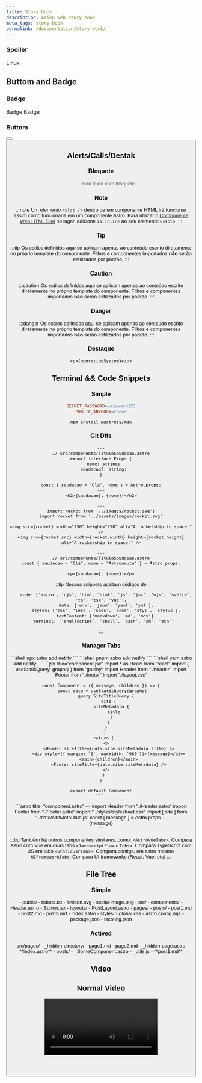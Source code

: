 ```yaml
---
title: Story book
description: Azion web story book
meta_tags: story-book
permalink: /documentation/story-book/
---
```


### Spoiler 


<Spoiler>Linux</Spoiler>


## Buttom and Badge
### Badge


<Badge>
  Badge
</Badge>

<Badge variant="accent"> 
  Badge 
</Badge>

### Buttom


<Button href="/en/" text="my button" variant="primary" />
<Button href="/en/" text="my button" variant="secondary" />


## Alerts/Calls/Destak

### Bloquote
> meu texto com bloquote

### Note
:::note
Um [elemento `<slot />`](/pt-br/core-concepts/astro-components/#slots) dentro de um componente HTML irá funcionar assim como funcionaria em um componente Astro. Para utilizar o [Componente Web HTML Slot](https://developer.mozilla.org/en-US/docs/Web/HTML/Element/slot) no lugar, adicione `is:inline` ao seu elemento `<slot>`.
:::

### Tip
:::tip
Os estilos definidos aqui se aplicam apenas ao conteúdo escrito diretamente no próprio template do componente. Filhos e componentes importados **não** serão estilizados por padrão.
:::


### Caution
:::caution
Os estilos definidos aqui se aplicam apenas ao conteúdo escrito diretamente no próprio template do componente. Filhos e componentes importados **não** serão estilizados por padrão.
:::

### Danger
:::danger
Os estilos definidos aqui se aplicam apenas ao conteúdo escrito diretamente no próprio template do componente. Filhos e componentes importados **não** serão estilizados por padrão.
:::

### Destaque

`<p>{operatingSystem}</p>`


## Terminal && Code Snippets

### Simple
```ini title=".env"
SECRET_PASSWORD=password123
PUBLIC_ANYBODY=there
```

```sh
npm install @astrojs/mdx
```

### Git Dffs

```astro ins={3-6} del={8}
---
// src/components/TituloSaudacao.astro
export interface Props {
  nome: string;
  saudacao?: string;
}

const { saudacao = "Olá", nome } = Astro.props;
---
<h2>{saudacao}, {nome}!</h2>
```

```astro title="src/components/MyComponent.astro" ".src" ".width" ".height" del={2,5} ins={3,6}
---
import rocket from '../images/rocket.svg';
import rocket from '../assets/images/rocket.svg'
---
<img src={rocket} width="250" height="250" alt="A rocketship in space." />
<img src={rocket.src} width={rocket.width} height={rocket.height} alt="A rocketship in space." />
```

```astro ins="= \"Olá\"" ins="= \"Astronauta\"" {1-4} 
---
// src/components/TituloSaudacao.astro
const { saudacao = "Olá", nome = "Astronauta" } = Astro.props;
---
<p>{saudacao}, {nome}!</p>
```

:::tip
Nossos snippets aceitam códigos de:
```
	code: ['astro', 'cjs', 'htm', 'html', 'js', 'jsx', 'mjs', 'svelte', 'ts', 'tsx', 'vue'],
	data: ['env', 'json', 'yaml', 'yml'],
	styles: ['css', 'less', 'sass', 'scss', 'styl', 'stylus'],
	textContent: ['markdown', 'md', 'mdx'],
  terminal: ['shellscript', 'shell', 'bash', 'sh', 'zsh']
```
:::

### Manager Tabs


<PackageManagerTabs>
    <Fragment slot="npm">
    ```shell
    npx astro add netlify
    ```
    </Fragment>
    <Fragment slot="pnpm">
    ```shell
    pnpm astro add netlify
    ```
    </Fragment>
    <Fragment slot="yarn">
    ```shell
    yarn astro add netlify
    ```
    </Fragment>
</PackageManagerTabs>


<AstroJSXTabs>
  <Fragment slot="jsx">
    ```jsx title="component.jsx"
    import * as React from "react"
    import { useStaticQuery, graphql } from "gatsby"
    import Header from "./header"
    import Footer from "./footer"
    import "./layout.css"

    const Component = ({ message, children }) => {
      const data = useStaticQuery(graphql`
        query SiteTitleQuery {
          site {
            siteMetadata {
              title
            }
          }
        }
      `)
      return (
        <>
          <Header siteTitle={data.site.siteMetadata.title} />
          <div style={{ margin: `0`, maxWidth: `960`}}>{message}</div>
          <main>{children}</main>
          <Footer siteTitle={data.site.siteMetadata} />
        </>
      )
    }

    export default Component
    ``` 
  </Fragment>
    <Fragment slot="astro">
    ```astro title="component.astro"
    ---
    import Header from "./Header.astro"
    import Footer from "./Footer.astro"
    import "../styles/stylesheet.css"
    import { site } from "../data/siteMetaData.js"
    const { message } = Astro.props
    ---
    <Header siteTitle={site.title} />
      <div style="margin: 0; max-width: 960;">{message}</div>
      <main>
        <slot />
      </main>
    <Footer siteTitle={site.title} />
    ```
  </Fragment>
</AstroJSXTabs>

:::tip
  Também há outros ocmponentes similares, como: 
  `<AstroVueTabs>`: Compara Astro com Vue em duas tabs
  `<JavascriptFlavorTabs>`: Compara TypeScript com JS em tabs
  `<StaticSsrTabs>`: Compara configs, em astro mesmo
  `UIFrameworkTabs`: Compara UI frameworks (React, Vue, etc)
:::

## File Tree

### Simple


<FileTree>
- public/
  - robots.txt
  - favicon.svg
  - social-image.png
- src/
  - components/
    - Header.astro
    - Button.jsx
  - layouts/
    - PostLayout.astro
  - pages/
    - posts/
      - post1.md
      - post2.md
      - post3.md
    - index.astro
  - styles/
    - global.css
- astro.config.mjs
- package.json
- tsconfig.json
</FileTree>

### Actived
<FileTree>
- src/pages/
  - _hidden-directory/
    - page1.md
    - page2.md
  - _hidden-page.astro
  - **index.astro**
  - posts/
    - _SomeComponent.astro
    - _utils.js
    - **post1.md**
</FileTree>

## Video

## Normal Video


<Video src="https://user-images.githubusercontent.com/4033662/197398760-8fd30eff-4d13-449d-a598-00a6a1ac4644.mp4" type="video/mp4" />
{/* https://www.npmjs.com/package/@astro-community/astro-embed-youtube */}


### Lopping Video 


<LoopingVideo sources={[{ src: '/videos/stores-example.mp4', type: 'video/mp4' }]} />

## Box


<Box icon="check-list">
## Checklist

<Checklist>
- [ ] I can create a new page for my website and link to it from an existing page.
- [ ] I can commit my changes back to GitHub and update my live site on Netlify.
</Checklist>
</Box>

<Box icon="puzzle-piece">
## Try it yourself - Add a Blog page

Add a third page `blog.astro` to your site, following the [same steps as above](#create-a-new-astro-file).

(Don't forget to add a third navigation link to every page.)

<details>
<summary>Show me the steps.</summary>
1. Create a new file at `src/pages/blog.astro`.
2. Copy the entire contents of `index.astro` and paste them into `blog.astro`.
3. [Add a third navigation link](#add-navigation-links) to the top of every page:

```astro title="src/pages/index.astro" ins={4}
<body>
  <a href="/">Home</a>
  <a href="/about/">About</a>
  <a href="/blog/">Blog</a>

  <h1>My Astro Site</h1>
</body>
```
</details>
</Box>

<Box icon="question-mark">

### Test your knowledge

Which of the following is...
1. A code editor, for making changes to your files and their content?

    <MultipleChoice>
      <Option>
        web browser
      </Option>
      <Option>
        Terminal
      </Option>
      <Option isCorrect>
        VS Code
      </Option>
    </MultipleChoice>

2. An online version control provider for your repository?

    <MultipleChoice>
      <Option isCorrect>
        GitHub
      </Option>
      <Option>
        Terminal
      </Option>
      <Option>
        VS Code
      </Option>
    </MultipleChoice>

3. An application for running commands?
    <MultipleChoice>
      <Option>
        GitHub
      </Option>
      <Option isCorrect>
        Terminal
      </Option>
      <Option>
        web browser
      </Option>
    </MultipleChoice>

</Box>


## Checks


<PreCheck>
  - Install any tools that you will use to build your Astro website
</PreCheck>


<Lede> In this tutorial, you'll learn Astro's key features by building a fully-functioning blog, from zero to full launch! 🚀 </Lede>

### Diagramas

<IslandsDiagram>
  <Fragment slot="headerApp">Header (interactive island)</Fragment>
  <Fragment slot="sidebarApp">Sidebar (static HTML)</Fragment>
  <Fragment slot="main">
    Static content like text, images, etc.
  </Fragment>
  <Fragment slot="carouselApp">Image carousel (interactive island)</Fragment>
  <Fragment slot="footer">Footer (static HTML)</Fragment>
  <Fragment slot="source">Source: [Islands Architecture: Jason Miller](https://jasonformat.com/islands-architecture/)</Fragment>
</IslandsDiagram>

:::tip 
  Só temos esse diagrama por enquanto e ele é focado no Astro, temos que editar caso o uso seja necessário
:::



<Since v="2.6.0" />

:::caution
  Precisa ser editado para ser utilizado
::: 


